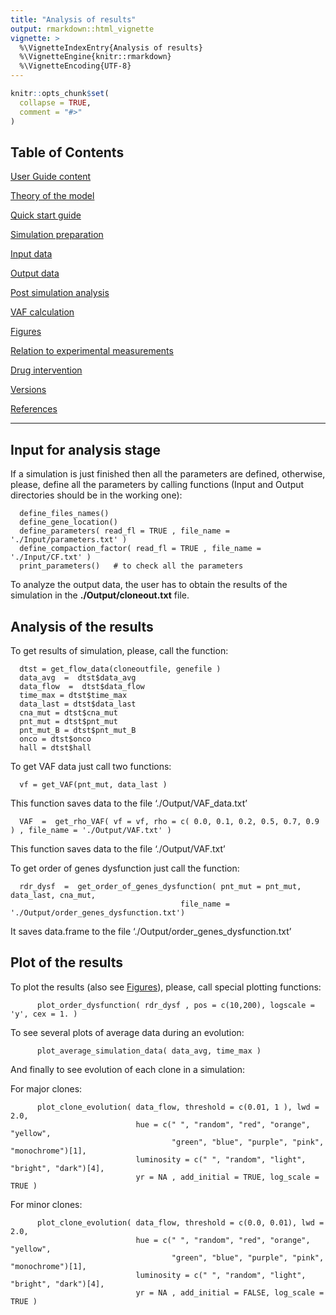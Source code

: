 ```yaml
---
title: "Analysis of results"
output: rmarkdown::html_vignette
vignette: >
  %\VignetteIndexEntry{Analysis of results}
  %\VignetteEngine{knitr::rmarkdown}
  %\VignetteEncoding{UTF-8}
---
```


```r
knitr::opts_chunk$set(
  collapse = TRUE,
  comment = "#>"
)
```


## Table of Contents

[User Guide content](A_User_Guide.html)

[Theory of the model](B_Theory.html)

[Quick start guide](C_Quick_start.html)

[Simulation preparation](D_Simulation.html)

[Input data](E_Input.html)

[Output data](F_Output.html)

[Post simulation analysis](G_Analysis.html)

[VAF calculation](H_VAF.html)

[Figures](I_Figures.html)

[Relation to experimental measurements](J_Relation.html)

[Drug intervention](K_Drug_intervention.html)

[Versions](L_Versions.html)

[References](M_References.html)

---

## Input for analysis stage

If a simulation is just finished then all the parameters are defined, otherwise, please, define all the parameters by calling functions (Input and Output directories should be in the working one):

      define_files_names()
      define_gene_location()
      define_parameters( read_fl = TRUE , file_name = './Input/parameters.txt' )
      define_compaction_factor( read_fl = TRUE , file_name = './Input/CF.txt' )
      print_parameters()   # to check all the parameters

To analyze the output data, the user has to obtain the results of the simulation in the **./Output/cloneout.txt** file.

## Analysis of the results

To get results of simulation, please, call the function:

      dtst = get_flow_data(cloneoutfile, genefile )
      data_avg  =  dtst$data_avg
      data_flow  =  dtst$data_flow
      time_max = dtst$time_max
      data_last = dtst$data_last
      cna_mut = dtst$cna_mut
      pnt_mut = dtst$pnt_mut
      pnt_mut_B = dtst$pnt_mut_B
      onco = dtst$onco
      hall = dtst$hall

To get VAF data just call two functions:

      vf = get_VAF(pnt_mut, data_last )
This function saves data to the file './Output/VAF_data.txt'

      VAF  =  get_rho_VAF( vf = vf, rho = c( 0.0, 0.1, 0.2, 0.5, 0.7, 0.9 ) , file_name = './Output/VAF.txt' )

This function saves data to the file './Output/VAF.txt'

To get order of genes dysfunction just call the function:

      rdr_dysf  =  get_order_of_genes_dysfunction( pnt_mut = pnt_mut, data_last, cna_mut,
                                          file_name = './Output/order_genes_dysfunction.txt')

It saves data.frame to the file './Output/order_genes_dysfunction.txt'


## Plot of the results

To plot the results (also see [Figures](I_Figures.html)), please, call special plotting functions:
  
          plot_order_dysfunction( rdr_dysf , pos = c(10,200), logscale = 'y', cex = 1. )
  

To see several plots of average data during an evolution: 

          plot_average_simulation_data( data_avg, time_max )
  
And finally to see evolution of each clone in a simulation:

For major clones:

          plot_clone_evolution( data_flow, threshold = c(0.01, 1 ), lwd = 2.0,
                                hue = c(" ", "random", "red", "orange", "yellow",
                                        "green", "blue", "purple", "pink", "monochrome")[1],
                                luminosity = c(" ", "random", "light", "bright", "dark")[4],
                                yr = NA , add_initial = TRUE, log_scale = TRUE )

For minor clones:

          plot_clone_evolution( data_flow, threshold = c(0.0, 0.01), lwd = 2.0,
                                hue = c(" ", "random", "red", "orange", "yellow",
                                        "green", "blue", "purple", "pink", "monochrome")[1],
                                luminosity = c(" ", "random", "light", "bright", "dark")[4],
                                yr = NA , add_initial = FALSE, log_scale = TRUE )



